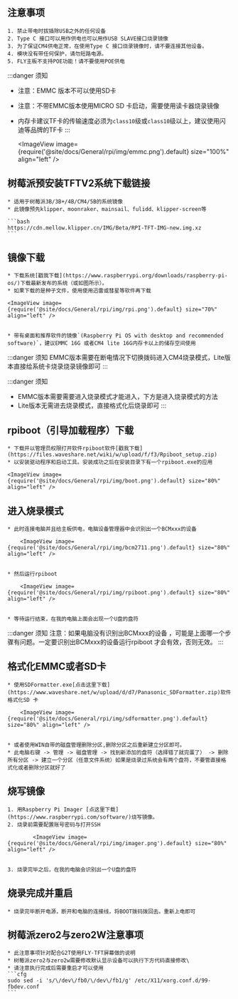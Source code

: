 


## 注意事项

    1. 禁止带电时拔插除USB之外的任何设备
    2. Type C 接口可以用作供电也可以用作USB SLAVE接口烧录镜像
    3. 为了保证CM4供电正常，在使用Type C 接口烧录镜像时，请不要连接其他设备。
    4. 模块没有带任何保护，请勿短路电源。
    5. FLY主板不支持POE功能！请不要使用POE供电

:::danger 须知
* 注意：EMMC 版本不可以使用SD卡
* 注意：不带EMMC版本使用MICRO SD 卡启动，需要使用读卡器烧录镜像
* 内存卡建议TF卡的传输速度必须为`class10`级或`class10`级以上，建议使用闪迪等品牌的TF卡
:::

    <ImageView image={require('@site/docs/General/rpi/img/emmc.png').default} size="100%" align="left" />

## 树莓派预安装TFTV2系统下载链接

    * 适用于树莓派3B/3B+/4B/CM4/5B的系统镜像
    * 此镜像预先klipper、moonraker、mainsail、fulidd、klipper-screen等

    ```bash
    https://cdn.mellow.klipper.cn/IMG/Beta/RPI-TFT-IMG-new.img.xz
    ```

## 镜像下载

    * 下载系统[戳我下载](https://www.raspberrypi.org/downloads/raspberry-pi-os/)下载最新发布的系统（或如图所示）。
    * 如果下载的是种子文件，使用使用迅雷或彗星等软件再下载

    <ImageView image={require('@site/docs/General/rpi/img/rpi.png').default} size="70%" align="left" />


    * 带有桌面和推荐软件的镜像`(Raspberry Pi OS with desktop and recommended software)`，建议EMMC 16G 或者CM4 lite 16G内存卡以上的储存空间使用

:::danger 须知
EMMC版本需要在断电情况下切换拨码进入CM4烧录模式，Lite版本直接给系统卡烧录烧录镜像即可
:::

:::danger 须知
* EMMC版本需要需要进入烧录模式才能进入，下方是进入烧录模式的方法
* Lite版本无需进去烧录模式，直接格式化后烧录即可
:::

## rpiboot（引导加载程序）下载

    * 下载并以管理员权限打开软件rpiboot软件[戳我下载](https://files.waveshare.net/wiki/w/upload/f/f3/Rpiboot_setup.zip)
    * 以安装驱动程序和启动工具。安装成功之后在安装目录下有一个rpiboot.exe的应用

    <ImageView image={require('@site/docs/General/rpi/img/boot.png').default} size="80%" align="left" />

## 进入烧录模式

    * 此时连接电脑并且给主板供电，电脑设备管理器中会识别出一个BCMxxx的设备

        <ImageView image={require('@site/docs/General/rpi/img/bcm2711.png').default} size="80%" align="left" />


    * 然后运行rpiboot

        <ImageView image={require('@site/docs/General/rpi/img/rpiboot.png').default} size="80%" align="left" />


    * 等待运行结束，在我的电脑上面会出现一个U盘的盘符

:::danger 须知
注意：如果电脑没有识别出BCMxxx的设备 ，可能是上面哪一个步骤有问题。一定要识别出BCMxxx的设备运行rpiboot 才会有效，否则无效。
:::


## 格式化EMMC或者SD卡

    * 使用SDFormatter.exe[点击这里下载](https://www.waveshare.net/w/upload/d/d7/Panasonic_SDFormatter.zip)软件格式化SD 卡

        <ImageView image={require('@site/docs/General/rpi/img/sdformatter.png').default} size="80%" align="left" />


    * 或者使用WIN自带的磁盘管理删除分区,删除分区之后重新建立分区即可。
    * 此电脑右键 -> 管理 -> 磁盘管理 -> 找到新添加的盘符（选择错了就完蛋了） -> 删除所有分区 -> 建立一个分区（任意文件系统）如果是烧录过系统会有两个盘符，不要管直接格式化或者删除分区就好了

## 烧写镜像

    1. 用Raspberry Pi Imager [点这里下载](https://www.raspberrypi.com/software/)烧写镜像。
    2. 烧录前需要配置账号密码与打开SSH

            <ImageView image={require('@site/docs/General/rpi/img/imager.png').default} size="80%" align="left" />


    3. 烧录完毕之后，在我的电脑会识别出一个U盘的盘符

## 烧录完成并重启

    * 烧录完毕断开电源，断开和电脑的连接线，将BOOT拨码拨回去。重新上电即可

## 树莓派zero2与zero2W注意事项

    * 此注意事项针对配合G2T使用FLY-TFT屏幕做的说明
    * 树莓派zero2与zero2w需要修改默认显示设备可以执行下方代码直接修改\
    * 请注意执行完成后需要重启才可以使用
    ```cfg
    sudo sed -i 's/\/dev\/fb0/\/dev\/fb1/g' /etc/X11/xorg.conf.d/99-fbdev.conf
    ```